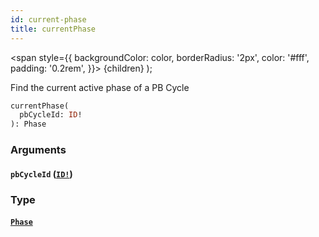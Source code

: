 ```yaml
---
id: current-phase
title: currentPhase
---
```


<span
style={{
      backgroundColor: color,
      borderRadius: '2px',
      color: '#fff',
      padding: '0.2rem',
    }}>
{children}
</span>
);

Find the current active phase of a PB Cycle

```graphql
currentPhase(
  pbCycleId: ID!
): Phase

```

### Arguments

#### `pbCycleId` ([`ID!`](/docs/api/scalars/id))

### Type

#### [`Phase`](/docs/api/objects/phase)
